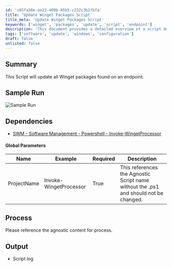 ```yaml
---
id: 'c65fa38e-ae23-409b-85b5-c232c3b1fbfa'
title: 'Update Winget Packages Script'
title_meta: 'Update Winget Packages Script'
keywords: ['winget', 'packages', 'update', 'script', 'endpoint']
description: 'This document provides a detailed overview of a script designed to update all Winget packages found on an endpoint. It includes sample runs, dependencies, global parameters, and output information.'
tags: ['software', 'update', 'windows', 'configuration']
draft: false
unlisted: false
---
```

## Summary

This Script will update all Winget packages found on an endpoint.

## Sample Run

![Sample Run](../../../static/img/Winget---Update-All/image_1.png)

## Dependencies

- [SWM - Software Management - Powershell - Invoke-WingetProcessor](https://proval.itglue.com/DOC-5078775-11310973)

#### Global Parameters

| Name          | Example                   | Required | Description                                                                                     |
|---------------|---------------------------|----------|-------------------------------------------------------------------------------------------------|
| ProjectName   | Invoke-WingetProcessor    | True     | This references the Agnostic Script name without the .ps1 and should not be changed.           |

## Process

Please reference the agnostic content for process.

## Output

- Script log












